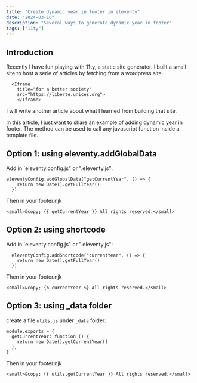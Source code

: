 ```yaml
---
title: "Create dynamic year in footer in eleventy"
date: "2024-03-16"
description: "Several ways to generate dynamic year in footer"
tags: ["11ty"]
---
```


## Introduction
Recently I have fun playing with 11ty, a static site generator.
I built a small site to host a serie of articles by fetching from a wordpress site.

      <Iframe
        title="for a better society"
        src="https://liberte.unices.org">
        </Iframe>

I will write another article about what I learned from building that site.

In this article, I just want to share an example of adding dynamic year in footer.
The method can be used to call any javascript function inside a template file.

## Option 1: using eleventy.addGlobalData
Add in `eleventy.config.js" or ".eleventy.js":
```
eleventyConfig.addGlobalData("getCurrentYear", () => {
    return new Date().getFullYear()
  })
```

Then in your footer.njk
```
<small>&copy; {{ getCurrentYear }} All rights reserved.</small>
```

## Option 2: using shortcode
Add in `eleventy.config.js" or ".eleventy.js":
```
  eleventyConfig.addShortcode("currentYear", () => {
    return new Date().getFullYear()
  })
```

Then in your footer.njk
```
<small>&copy; {% currentYear %} All rights reserved.</small>
```

## Option 3: using _data folder
create a file `utils.js` under `_data` folder:

```
module.exports = {
  getCurrentYear: function () {
    return new Date().getCurrentYear()
  },
}
```

Then in your footer.njk
```
<small>&copy; {{ utils.getCurrentYear }} All rights reserved.</small>
```

